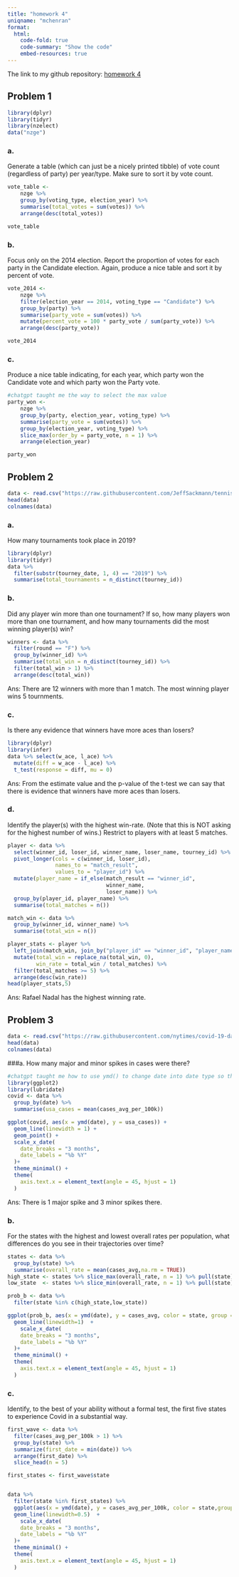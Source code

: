 ```yaml
---
title: "homework 4"
uniqname: "mchenran"
format: 
  html:   
    code-fold: true
    code-summary: "Show the code"
    embed-resources: true
---
```


The link to my github repository: [homework 4](https://github.com/snuuym/stats506/tree/main/homework%204)

## Problem 1
```r
library(dplyr)
library(tidyr)
library(nzelect)
data("nzge")
```
### a.  
Generate a table (which can just be a nicely printed tibble) of vote count (regardless of party) per year/type. Make sure to sort it by vote count.
```r
vote_table <- 
    nzge %>%
    group_by(voting_type, election_year) %>%
    summarise(total_votes = sum(votes)) %>%
    arrange(desc(total_votes))

vote_table
```
### b. 
Focus only on the 2014 election. Report the proportion of votes for each party in the Candidate election. Again, produce a nice table and sort it by percent of vote.
```r
vote_2014 <- 
    nzge %>%
    filter(election_year == 2014, voting_type == "Candidate") %>%
    group_by(party) %>%
    summarise(party_vote = sum(votes)) %>%
    mutate(percent_vote = 100 * party_vote / sum(party_vote)) %>%
    arrange(desc(party_vote))

vote_2014
```
### c.  
Produce a nice table indicating, for each year, which party won the Candidate vote and which party won the Party vote.
```r
#chatgpt taught me the way to select the max value
party_won <- 
    nzge %>%
    group_by(party, election_year, voting_type) %>%
    summarise(party_vote = sum(votes)) %>%
    group_by(election_year, voting_type) %>%
    slice_max(order_by = party_vote, n = 1) %>%
    arrange(election_year)

party_won
```
## Problem 2
```r
data <- read.csv("https://raw.githubusercontent.com/JeffSackmann/tennis_atp/refs/heads/master/atp_matches_2019.csv")
head(data)
colnames(data)
```
### a.  
How many tournaments took place in 2019?
```r
library(dplyr)
library(tidyr)
data %>% 
  filter(substr(tourney_date, 1, 4) == "2019") %>% 
  summarise(total_tournaments = n_distinct(tourney_id))
```

### b.  
Did any player win more than one tournament? If so, how many players won more than one tournament, and how many tournaments did the most winning player(s) win?
```r
winners <- data %>% 
  filter(round == "F") %>%
  group_by(winner_id) %>%
  summarise(total_win = n_distinct(tourney_id)) %>%
  filter(total_win > 1) %>%
  arrange(desc(total_win))
```
Ans: There are 12 winners with more than 1 match. The most winning player wins 5 tournments.

### c.  
Is there any evidence that winners have more aces than losers?
```r
library(dplyr)
library(infer)
data %>% select(w_ace, l_ace) %>%
  mutate(diff = w_ace - l_ace) %>%
  t_test(response = diff, mu = 0) 
```
Ans: From the estimate value and the p-value of the t-test we can say that there is evidence that winners have more aces than losers.

### d.  
Identify the player(s) with the highest win-rate. (Note that this is NOT asking for the highest number of wins.) Restrict to players with at least 5 matches.

```r
player <- data %>%
  select(winner_id, loser_id, winner_name, loser_name, tourney_id) %>%
  pivot_longer(cols = c(winner_id, loser_id),
               names_to = "match_result",
               values_to = "player_id") %>%
  mutate(player_name = if_else(match_result == "winner_id", 
                               winner_name, 
                               loser_name)) %>%
  group_by(player_id, player_name) %>%
  summarise(total_matches = n())

match_win <- data %>% 
  group_by(winner_id, winner_name) %>%
  summarise(total_win = n())

player_stats <- player %>%
  left_join(match_win, join_by("player_id" == "winner_id", "player_name" == "winner_name")) %>%
  mutate(total_win = replace_na(total_win, 0),
         win_rate = total_win / total_matches) %>%
  filter(total_matches >= 5) %>%
  arrange(desc(win_rate))
head(player_stats,5)
```
Ans: Rafael Nadal has the highest winning rate.

## Problem 3
```r
data <- read.csv("https://raw.githubusercontent.com/nytimes/covid-19-data/refs/heads/master/rolling-averages/us-states.csv")
head(data)
colnames(data)
```
###a. 
How many major and minor spikes in cases were there?
```r
#chatgpt taught me how to use ymd() to change date into date type so that it can be further manipulated.
library(ggplot2)
library(lubridate)
covid <- data %>% 
  group_by(date) %>%
  summarise(usa_cases = mean(cases_avg_per_100k))

ggplot(covid, aes(x = ymd(date), y = usa_cases)) + 
  geom_line(linewidth = 1) +
  geom_point() +
  scale_x_date(
    date_breaks = "3 months",
    date_labels = "%b %Y"
  )+
  theme_minimal() +
  theme(
    axis.text.x = element_text(angle = 45, hjust = 1)
  )
```
Ans: There is 1 major spike and 3 minor spikes there.

### b. 
For the states with the highest and lowest overall rates per population, what differences do you see in their trajectories over time?
```r
states <- data %>% 
  group_by(state) %>%
  summarise(overall_rate = mean(cases_avg,na.rm = TRUE))
high_state <- states %>% slice_max(overall_rate, n = 1) %>% pull(state)
low_state  <- states %>% slice_min(overall_rate, n = 1) %>% pull(state)

prob_b <- data %>% 
  filter(state %in% c(high_state,low_state))

ggplot(prob_b, aes(x = ymd(date), y = cases_avg, color = state, group = state)) + 
  geom_line(linewidth=1)  +
    scale_x_date(
    date_breaks = "3 months",
    date_labels = "%b %Y"
  )+
  theme_minimal() +
  theme(
    axis.text.x = element_text(angle = 45, hjust = 1)
  )
```

### c. 
Identify, to the best of your ability without a formal test, the first five states to experience Covid in a substantial way.
```r
first_wave <- data %>%
  filter(cases_avg_per_100k > 1) %>%
  group_by(state) %>%
  summarize(first_date = min(date)) %>%
  arrange(first_date) %>%
  slice_head(n = 5)

first_states <- first_wave$state


data %>%
  filter(state %in% first_states) %>%
  ggplot(aes(x = ymd(date), y = cases_avg_per_100k, color = state,group = state)) +
  geom_line(linewidth=0.5)  +
    scale_x_date(
    date_breaks = "3 months",
    date_labels = "%b %Y"
  )+
  theme_minimal() +
  theme(
    axis.text.x = element_text(angle = 45, hjust = 1)
  )

```










